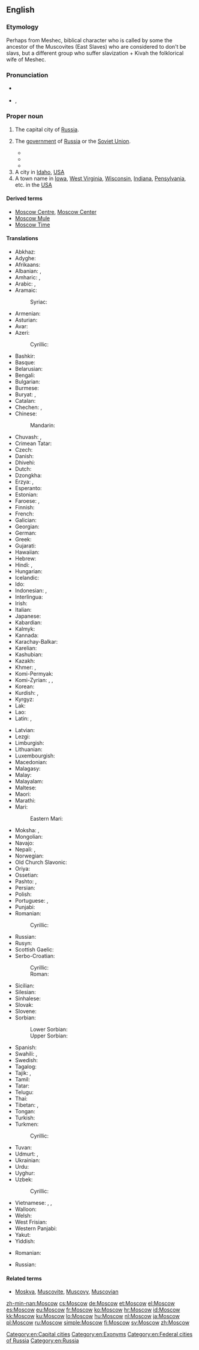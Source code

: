 ==English==
{{wikipedia}}

===Etymology===
Perhaps from Meshec, biblical character who is called by some the ancestor of the Muscovites (East Slaves) who are considered to don't be slavs, but a different group who suffer slavization + Kivah the folklorical wife of Meshec.

===Pronunciation===
* {{a|RP}} {{IPA|/ˈmɒskəʊ/|lang=en}}
* {{a|US}} {{enPR|mäsʹkou|mäsʹkō}}, {{IPA|/ˈmɑskaʊ/|/ˈmɑskoʊ/|lang=en}}

===Proper noun===
{{en-proper noun}}

# The capital city of [[Russia]].
# {{context|by extension|lang=en}} The [[government]] of [[Russia]] or the [[Soviet Union]].
#* {{quote-book
|year=1987
|author=Shelomoh Naḳdimon
|title=First strike: the exclusive story of how Israel foiled Iraq's attempt to get the bomb
|chapter=
|url=http://books.google.com/books?id=8IhtAAAAMAAJ
|isbn=
|page=40
|passage='''Moscow''' said "Nyet!"}}
#* {{quote-book
|year=1997
|author=Mervin Block
|title=Writing Broadcast News: Shorter, Sharper, Stronger
|chapter=
|url=http://books.google.com/books?id=MOykn3dMaJIC&pg=PA154
|isbn=1-56625-084-6
|page=154
|passage=Yet, a few US newscasters will go on the air at 6 pm or later and say, "'''Moscow''' said tonight.["] ... A careful writer would make his script read, "'''Moscow''' said today. ..."}}
#* {{quote-book
|year=2009
|author=Svante E. Cornell, S. Frederick Star
|title=The Guns of August 2008: Russia's War in Georgia
|chapter=
|url=http://books.google.com/books?id=J4ta_TjGYBAC&pg=PA184
|isbn=978-0-7656-2507-6
|page=184
|passage=In addition, '''Moscow''' argued that Georgia had violated international law by introducing its forces into South Ossetia, a move '''Moscow''' said Tbilisi had committed itself not to do under the earlier CIS-sponsored peacekeeping arrangements.}}
# A city in [[Idaho]], [[USA]]
# A town name in [[Iowa]], [[West Virginia]], [[Wisconsin]], [[Indiana]], [[Pensylvania]], etc. in the [[USA]]

====Derived terms====
* [[Moscow Centre]], [[Moscow Center]]
* [[Moscow Mule]]
* [[Moscow Time]]

====Translations====
{{trans-top|Capital city of Russia}}
* Abkhaz: {{t|ab|Москва}}
* Adyghe: {{t|ady|Мэскэу}}
* Afrikaans: {{t|af|Moskou}}
* Albanian: {{qualifier|definite}} {{t|sq|Moska}}, {{qualifier|indefinite}} {{t|sq|Moskë}}
* Amharic: {{t|am|ሞስኩ|sc=Ethi}}, {{t|am|ሞስኮ|sc=Ethi}}
* Arabic: {{t|ar|مُوسْكُو|m|tr=moskū}}, {{t|ar|مُوسْكُو|m|tr=moskō}}
* Aramaic: {{t|arc|ܡܘܣܩܒܐ|sc=Syrc}}
*: Syriac: {{t|syr|ܡܘܣܟܘ|tr=mōskō|sc=Syrc}}
* Armenian: {{t|hy|Մոսկվա}}
* Asturian: {{t|ast|Moscú}}
* Avar: {{t|av|Москва|sc=Cyrl}}
* Azeri: {{t+|az|Moskva}}
*: Cyrillic: {{t+|az|Москва|f|sc=Cyrl}}
* Bashkir: {{t|ba|Мәскәү|sc=Cyrl}}
* Basque: {{t+|eu|Mosku}}
* Belarusian: {{t|be|Масква́|f}}
* Bengali: {{t|bn|মস্কো|tr=môsko|sc=Beng}}
* Bulgarian: {{t|bg|Москва́|f}}
* Burmese: {{t|my|မော်စကို|sc=Mymr}}
* Buryat: {{t|bua|Мушхаваа}}, {{t|bua|Москва}}
* Catalan: {{t|ca|Moscou|f}}
* Chechen: {{t|ce|Москох}}, {{t|ce|Москва}}
* Chinese:
*: Mandarin: {{t+|cmn|莫斯科|tr=Mòsīkē|sc=Hani}}
* Chuvash: {{t|cv|Мускав|sc=Cyrl}}, {{t|cv|Москва|sc=Cyrl}}
* Crimean Tatar: {{t|crh|Moskva}}
* Czech: {{t+|cs|Moskva|f}}
* Danish: {{t|da|Moskva}}
* Dhivehi: {{t|dv|މޮސްކޯ|sc=Thaa}}
* Dutch: {{t+|nl|Moskou|n}}
* Dzongkha: {{t|dz|མོསི་ཀོ|sc=Tibt}}
* Erzya: {{t|myv|Москов}}, {{t|myv|Москва}}
* Esperanto: {{t|eo|Moskvo}}
* Estonian: {{t+|et|Moskva}}
* Faroese: {{t|fo|Moskva}}, {{t|fo|Muskó}} {{qualifier|dated}}
* Finnish: {{t+|fi|Moskova}}
* French: {{t+|fr|Moscou|f}}
* Galician: {{t+|gl|Moscova|f}}
* Georgian: {{t|ka|მოსკოვი|sc=Geor}}
* German: {{t+|de|Moskau|n}}
* Greek: {{t+|el|Μόσχα|f}}
* Gujarati: {{t|gu|મૌસ્કો|tr=mauskō|sc=Gujr}}
* Hawaiian: {{t|haw|Mokekao}}
* Hebrew: {{t|he|מוסקבה|f|tr=moskvá}}
* Hindi: {{t|hi|मास्को|m|tr=Māsko}}, {{t|hi|मॉस्को|m|tr=Mosko|sc=Deva}}
* Hungarian: {{t+|hu|Moszkva}}
* Icelandic: {{t+|is|Moskva|f}}
* Ido: {{t|io|Moskva}}
* Indonesian: {{t|id|Moskwa}}, {{t|id|Moskow}}
* Interlingua: {{t|ia|Moscova}}
* Irish: {{t|ga|Moscó|m}}
* Italian: {{t+|it|Mosca|f}}
* Japanese: {{t+|ja|モスクワ|tr=Mosukuwa}}
* Kabardian: {{t|kbd|Мэзкуу}}
* Kalmyk: {{t|xal|Москва}}
* Kannada: {{t|kn|ಮಾಸ್ಕೋ|sc=Knda}}
* Karachay-Balkar: {{t|krc|Москва|sc=Cyrl}}
* Karelian: {{t|krl|Moskva}}
* Kashubian: {{t|csb|Mòskwa|f}}
* Kazakh: {{t|kk|Мәскеу|sc=Cyrl}}
* Khmer: {{t|km|រដ្ឋរុស្ស៊ី|sc=Khmr|tr=roat ruhsii}}, {{t|km|មូស្គូ|tr=muuskuu|sc=Khmr}}
* Komi-Permyak: {{t|koi|Мöсква}}
* Komi-Zyrian: {{t|kpv|Канкар}}, {{t|kpv|Мӧсква}}, {{t|kpv|Москва}}
* Korean: {{t+|ko|모스크바|tr=Moseukeuba|sc=Hang}}
* Kurdish: {{t+|ku|Mosko}}, {{t|ku|مۆسکۆ|tr=Mosko|sc=ku-Arab}}
* Kyrgyz: {{t|ky|Москва|sc=Cyrl}}
* Lak: {{t|lbe|Москав}}
* Lao: {{t|lo|ມົດສະກູ|sc=Laoo}}
* Latin: {{t|la|Muscovia|f}}, {{t|la|Moscua|f}}
{{trans-mid}}
* Latvian: {{t|lv|Maskava|f}}
* Lezgi: {{t|lez|Москва|sc=Cyrl}}
* Limburgish: {{t|li|Moskou|n}}
* Lithuanian: {{t|lt|Maskva|f}}
* Luxembourgish: {{t+|lb|Moskau}}
* Macedonian: {{t+|mk|Мо́сква|f}}
* Malagasy: {{t|mg|Môsikao}}
* Malay: {{t|ms|Moscow}}
* Malayalam: {{t|ml|മോസ്കോ|sc=Mlym}}
* Maltese: {{t|mt|Moska}}
* Maori: {{t|mi|Mohikau}}
* Marathi: {{t|mr|मॉस्को|tr=mosko|sc=Deva}}
* Mari:
*: Eastern Mari: {{t|chm|Моско}}
* Moksha: {{t|mdf|Моску}}, {{t|mdf|Москва}}
* Mongolian: {{t|mn|Москва|sc=Cyrl}}
* Navajo: {{t|nv|Móskow}}
* Nepali: {{t|ne|मास्को|tr=māsko|sc=Deva}}, {{t|ne|मस्को|tr=masko|sc=Deva}}
* Norwegian: {{t+|no|Moskva}}
* Old Church Slavonic: {{t|cu|Москъва́|f|sc=Cyrs}}
* Oriya: {{t|or|ମସ୍କୋ|tr=maskō|sc=Orya}}
* Ossetian: {{t|os|Мӕскуы|sc=Cyrl}}
* Pashto: {{t|ps|مسکو|tr=maskō|sc=ps-Arab}}, {{t|ps|موسکوا|tr=mōskwā|sc=ps-Arab}}
* Persian: {{t+|fa|مسکو|tr=mosko}}
* Polish: {{t+|pl|Moskwa|f}}
* Portuguese: {{t+|pt|Moscou|f}}, {{t+|pt|Moscovo|f}}
* Punjabi: {{t|pa|ਮੌਸਕੋ|tr=mauskō|sc=Guru}}
* Romanian: {{t+|ro|Moscova|f}}
*: Cyrillic: {{t|ro|Москова|f|sc=Cyrl}}
* Russian: {{t+|ru|Москва́|f}}
* Rusyn: {{t|rue|Москва́|f|sc=Cyrl}}
* Scottish Gaelic: {{t|gd|Mosgo}}
* Serbo-Croatian:
*: Cyrillic: {{t|sh|Москва|f|sc=Cyrl}}
*: Roman: {{t+|sh|Moskva|f}}
* Sicilian: {{t|scn|Mosca|f}}
* Silesian: {{t|szl|Moskwa|f}}
* Sinhalese: {{t|si|මොස්කව්|sc=Sinh}}
* Slovak: {{t|sk|Moskva|f}}
* Slovene: {{t+|sl|Móskva|f}}
* Sorbian:
*: Lower Sorbian: {{t|dsb|Moskwa|f}}
*: Upper Sorbian: {{t|hsb|Moskwa|f}}
* Spanish: {{t+|es|Moscú|m}}
* Swahili: {{t|sw|Misko}}, {{t|sw|Moscow}}
* Swedish: {{t+|sv|Moskva}}
* Tagalog: {{t|tl|Mosku}}
* Tajik: {{t+|tg|Маскав|sc=Cyrl}}, {{t|tg|Москва|sc=Cyrl}}
* Tamil: {{t|ta|மாஸ்கோ|sc=Taml}}
* Tatar: {{t|tt|Мәскәү|sc=Cyrl}}
* Telugu: {{t|te|మాస్కో}}
* Thai: {{t|th|มอสโก|tr=môtgoh}}
* Tibetan: {{t|bo|མོ་སི་ཁོ|alt=མོ་སི་ཁོ།|sc=Tibt}}, {{t|bo|མོ་སི་ཁའོ|alt=མོ་སི་ཁའོ།|sc=Tibt}}
* Tongan: {{t|to|Mosekou}}
* Turkish: {{t+|tr|Moskova}}
* Turkmen: {{t|tk|Moskwa}}
*: Cyrillic: {{t|tk|Москва|f|sc=Cyrl}}
* Tuvan: {{t|tyv|Москва}}
* Udmurt: {{t|udm|Муско}}, {{t|udm|Москва}}
* Ukrainian: {{t|uk|Москва́|f}}
* Urdu: {{t|ur|ماسکو|m|tr=Māsko}}
* Uyghur: {{t|ug|موسكۋا|sc=ug-Arab}}
* Uzbek: {{t|uz|Moskva}}
*: Cyrillic: {{t|uz|Москва|f|sc=Cyrl}}
* Vietnamese: {{t|vi|Moskva}} {{qualifier|modern}}, {{t|vi|Mạc Tư Khoa}} {{qualifier|traditional}}, {{t|vi|Mát-xcơ-va}} {{qualifier|phonetic, rare}}
* Walloon: {{t|wa|Moscou}}
* Welsh: {{t|cy|Moskva|f}}
* West Frisian: {{t|fy|Moskou|n}}
* Western Panjabi: {{t|pnb|ماسکو}}
* Yakut: {{t|sah|Москва|sc=Cyrl}}
* Yiddish: {{t|yi|מאָסקווע}}
{{trans-bottom}}

{{trans-top|a name of a town in the USA}}
* Romanian: {{t|ro|Moscow}}
{{trans-mid}}
* Russian: {{t+|ru|Мо́скоу|m}}
{{trans-bottom}}

====Related terms====
* [[Moskva]], [[Muscovite]], [[Muscovy]], [[Muscovian]]

[[Category:en:Capital cities]]
[[Category:en:Exonyms]]
[[Category:en:Federal cities of Russia]]
[[Category:en:Russia]]

[[zh-min-nan:Moscow]]
[[cs:Moscow]]
[[de:Moscow]]
[[et:Moscow]]
[[el:Moscow]]
[[es:Moscow]]
[[eu:Moscow]]
[[fr:Moscow]]
[[ko:Moscow]]
[[hr:Moscow]]
[[id:Moscow]]
[[kk:Moscow]]
[[ku:Moscow]]
[[lo:Moscow]]
[[hu:Moscow]]
[[nl:Moscow]]
[[ja:Moscow]]
[[pl:Moscow]]
[[ru:Moscow]]
[[simple:Moscow]]
[[fi:Moscow]]
[[sv:Moscow]]
[[zh:Moscow]]